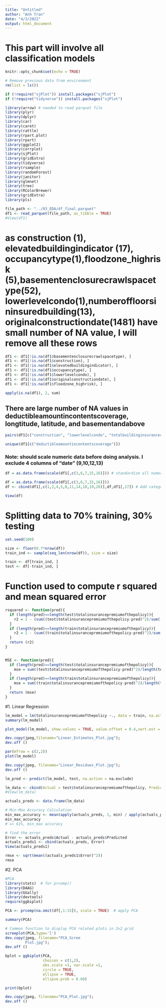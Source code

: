 ```yaml
---
title: "Untitled"
author: "Anh Tran"
date: "4/3/2022"
output: html_document
---
```

# This part will involve all classification models

```r
knitr::opts_chunk$set(echo = TRUE)
```

```r
# Remove previous data from environment
rm(list = ls())
```

```r
if (!require("sjPlot")) install.packages("sjPlot")
if (!require("tidyverse")) install.packages("sjPlot")

library(arrow) # needed to read parquet file
library(plyr)
library(dplyr)
library(car)
library(caret)
library(rattle)
library(rpart.plot)
library(rpart)
library(ggplot2)
library(corrplot)
library(sjPlot)
library(gridExtra)
library(tidyverse)
library(rsample)
library(randomForest)
library(janitor)
library(glmnet)
library(tree)
library(RColorBrewer)
library(gridExtra)
library(pls)
```


```r
file_path <- "../03_EDA/df_final.parquet"
df1 <- read_parquet(file_path, as_tibble = TRUE)
#View(df1)
```

# as construction (1), elevatedbuildingindicator (17), occupancytype(1),floodzone_highrisk (5),basementenclosurecrawlspacetype(52), lowerlevelcondo(1),numberoffloorsininsuredbuilding(13), originalconstructiondate(1481) have small number of NA value, I will remove all these rows

```r
df1 <- df1[!is.na(df1$basementenclosurecrawlspacetype), ]
df1 <- df1[!is.na(df1$construction), ]
df1 <- df1[!is.na(df1$elevatedbuildingindicator), ]
df1 <- df1[!is.na(df1$occupancytype), ]
df1 <- df1[!is.na(df1$lowerlevelcondo), ]
df1 <- df1[!is.na(df1$originalconstructiondate), ]
df1 <- df1[!is.na(df1$floodzone_highrisk), ]

```


```r
apply(is.na(df1), 2, sum)
```
## There are large number of NA values in deductibleamountincontentscoverage, longtitude, latitude, and basementandabove 

```r
pairs(df1[c("construction", "lowerlevelcondo", "totalbuildinginsurancecoverage")])
```



```r
unique(df1[c("deductibleamountincontentscoverage")])
```

### Note: should scale numeric data before doing analysis. I exclude 4 columns of "date" (9,10,12,13)

```r
df = as.data.frame(scale(df1[,c(3,6,7,15,16)])) # standardize all numerical variables

df = as.data.frame(scale(df1[,c(3,6,7,15,16)]))
df <- cbind(df1[,c(1,2,4,5,8,11,14,18,19,20)],df,df1[,17]) # Add categorical columns  back in

View(df)
```





# Splitting data to 70% training, 30% testing

```r
set.seed(100)

size <- floor(0.7*nrow(df))
train_ind <- sample(seq_len(nrow(df)), size = size)

train <- df[train_ind, ]
test <- df[-train_ind, ]
```

# Function used to compute r squared and mean squared error

```r
rsquared <- function(pred){
  if (length(pred)==length(test$totalinsurancepremiumofthepolicy)){
    r2 = 1 - (sum((test$totalinsurancepremiumofthepolicy-pred)^2)/sum((test$totalinsurancepremiumofthepolicy-mean(test$totalinsurancepremiumofthepolicy))^2))
  }
  if (length(pred)==length(train$totalinsurancepremiumofthepolicy)){
    r2 = 1 - (sum((train$totalinsurancepremiumofthepolicy-pred)^2)/sum((train$totalinsurancepremiumofthepolicy-mean(train$totalinsurancepremiumofthepolicy))^2))
  }
  return (r2)
}


MSE <- function(pred){
  if (length(pred)==length(test$totalinsurancepremiumofthepolicy)){
    mse = sum((test$totalinsurancepremiumofthepolicy-pred)^2)/length(test$totalinsurancepremiumofthepolicy)
  }
  if (length(pred)==length(train$totalinsurancepremiumofthepolicy)){
    mse = sum((train$totalinsurancepremiumofthepolicy-pred)^2)/length(train$totalinsurancepremiumofthepolicy)
  }
  return (mse)
}
```

#1. Linear Regression

```r

lm_model = lm(totalinsurancepremiumofthepolicy ~., data = train, na.action = na.exclude)
summary(lm_model)
```


```r
plot_model(lm_model, show.values = TRUE, value.offset = 0.4,sort.est = TRUE, title = "Estimates of Linear Regression")

dev.copy(jpeg,filename="Linear_Estimates_Plot.jpg");
dev.off ()
```

```r
par(mfrow = c(2,2))
plot(lm_model)

dev.copy(jpeg, filename="Linear_Residues_Plot.jpg");
dev.off ()
```


```r
lm_pred <- predict(lm_model, test, na.action = na.exclude)

```


```r
lm_data <- cbind(Actual = test$totalinsurancepremiumofthepolicy, Predicted = lm_pred)
#View(lm_data)
```

```r
actuals_preds <- data.frame(lm_data)

# Min-Max Accuracy Calculation
min_max_accuracy <- mean(apply(actuals_preds, 1, min) / apply(actuals_preds, 1, max))  
min_max_accuracy
# => 61%, min_max accuracy

```

```r
# find the error
Error <- actuals_preds$Actual - actuals_preds$Predicted
actuals_preds1 <- cbind(actuals_preds, Error)
View(actuals_preds1)

rmse <- sqrt(mean((actuals_preds1$Error)^2))
rmse
```

#2. PCA

```r
#PCA
library(stats)  # for prcomp()
library(DAAG)
library(GGally)
library(devtools)
require(ggbiplot)
```

```r
PCA <- prcomp(na.omit(df[,1:15]), scale = TRUE)  # apply PCA

summary(PCA)
```



```r
# Common function to display PCA related plots in 2x2 grid
screeplot(PCA,type='l')
dev.copy(jpeg, filename="PCA_Scree
         Plot.jpg");
dev.off ()

bplot = ggbiplot(PCA,
                 choices = c(1,2),
                 obs.scale =1, var.scale =1,
                 circle = TRUE,
                 ellipse = TRUE,
                 ellipse.prob = 0.68)

print(bplot)

dev.copy(jpeg, filename="PCA_Plot.jpg");
dev.off ()

```

```r

```







